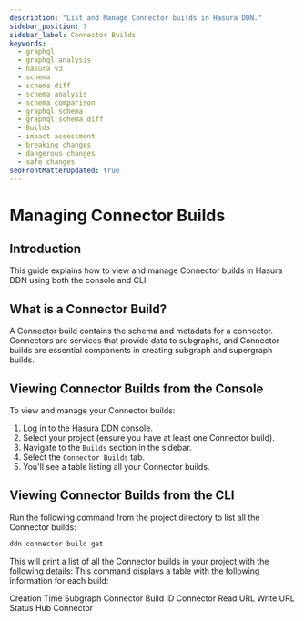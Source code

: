 ```yaml
---
description: "List and Manage Connector builds in Hasura DDN."
sidebar_position: 7
sidebar_label: Connector Builds
keywords:
  - graphql
  - graphql analysis
  - hasura v3
  - schema
  - schema diff
  - schema analysis
  - schema comparison
  - graphql schema
  - graphql schema diff
  - Builds
  - impact assessment
  - breaking changes
  - dangerous changes
  - safe changes
seoFrontMatterUpdated: true
---
```



# Managing Connector Builds

## Introduction

This guide explains how to view and manage Connector builds in Hasura DDN using both the console and CLI.

## What is a Connector Build?

A Connector build contains the schema and metadata for a connector. Connectors are services that provide data to
subgraphs, and Connector builds are essential components in creating subgraph and supergraph builds.

## Viewing Connector Builds from the Console

To view and manage your Connector builds:

1. Log in to the Hasura DDN console.
2. Select your project (ensure you have at least one Connector build).
3. Navigate to the `Builds` section in the sidebar.
4. Select the `Connector Builds` tab.
5. You'll see a table listing all your Connector builds.

<Thumbnail src="/img/builds/connector_builds_list.png" alt="Connector Builds" width="700px" />

## Viewing Connector Builds from the CLI

Run the following command from the project directory to list all the Connector builds:

```bash
ddn connector build get
```

This will print a list of all the Connector builds in your project with the following details: This command displays a
table with the following information for each build:

Creation Time Subgraph Connector Build ID Connector Read URL Write URL Status Hub Connector
